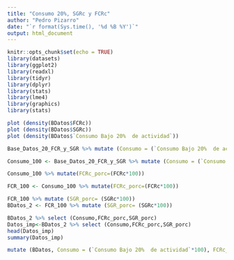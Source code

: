 ```yaml
---
title: "Consumo 20%, SGRc y FCRc"
author: "Pedro Pizarro"
date: "`r format(Sys.time(), '%d %B %Y')`"
output: html_document
---
```

```r
knitr::opts_chunk$set(echo = TRUE)
library(datasets)
library(ggplot2)
library(readxl)
library(tidyr)
library(dplyr)
library(stats)
library(lme4)
library(graphics)
library(stats)
```

```r
plot (density(BDatos$FCRc))
plot (density(BDatos$SGRc))
plot (density(BDatos$`Consumo Bajo 20%  de actividad`))
```

```r

Base_Datos_20_FCR_y_SGR %>% mutate (Consumo = (`Consumo Bajo 20%  de actividad`*100))
```
```r
Consumo_100 <- Base_Datos_20_FCR_y_SGR %>% mutate (Consumo = (`Consumo Bajo 20%  de actividad`*100))

```

```r
Consumo_100 %>% mutate(FCRc_porc=(FCRc*100))
```

```r
FCR_100 <- Consumo_100 %>% mutate(FCRc_porc=(FCRc*100))

```

```r
FCR_100 %>% mutate (SGR_porc= (SGRc*100))
BDatos_2 <- FCR_100 %>% mutate (SGR_porc= (SGRc*100))


```
```r
BDatos_2 %>% select (Consumo,FCRc_porc,SGR_porc)
Datos_imp<-BDatos_2 %>% select (Consumo,FCRc_porc,SGR_porc)
head(Datos_imp)
summary(Datos_imp)
```
```r
mutate (BDatos, Consumo = (`Consumo Bajo 20%  de actividad`*100), FCRc_porc=(FCRc*100), SGR_porc= (SGRc*100))
```



